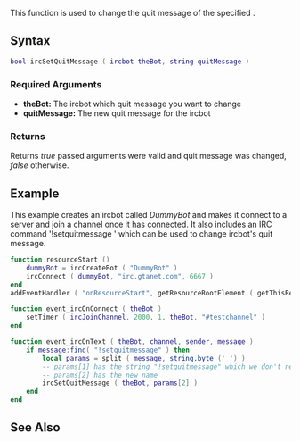{{ml_birc}}

This function is used to change the quit message of the specified {{ml_birc|ircbot}}.

==Syntax== 
<syntaxhighlight lang="lua">
bool ircSetQuitMessage ( ircbot theBot, string quitMessage )
</syntaxhighlight> 

===Required Arguments=== 
*'''theBot:''' The ircbot which quit message you want to change
*'''quitMessage:''' The new quit message for the ircbot

===Returns===
Returns ''true'' passed arguments were valid and quit message was changed, ''false'' otherwise.

==Example==
This example creates an ircbot called ''DummyBot'' and makes it connect to a server and join a channel once it has connected. It also includes an IRC command '!setquitmessage <name>' which can be used to change ircbot's quit message.
<syntaxhighlight lang="lua">
function resourceStart ()
    dummyBot = ircCreateBot ( "DummyBot" )
    ircConnect ( dummyBot, "irc.gtanet.com", 6667 )
end
addEventHandler ( "onResourceStart", getResourceRootElement ( getThisResource() ), resourceStart )

function event_ircOnConnect ( theBot )
    setTimer ( ircJoinChannel, 2000, 1, theBot, "#testchannel" )
end

function event_ircOnText ( theBot, channel, sender, message )
    if message:find( "!setquitmessage" ) then
        local params = split ( message, string.byte (' ') )
        -- params[1] has the string "!setquitmessage" which we don't need
        -- params[2] has the new name
        ircSetQuitMessage ( theBot, params[2] )
    end
end
</syntaxhighlight>

==See Also==
{{ml_birc functions}}